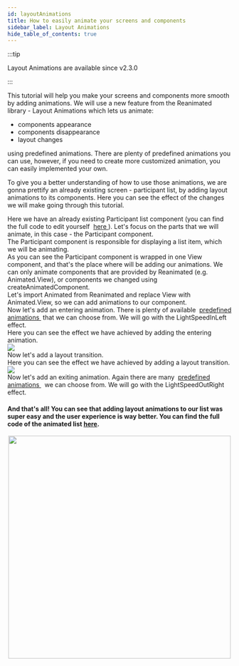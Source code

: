 ```yaml
---
id: layoutAnimations
title: How to easily animate your screens and components
sidebar_label: Layout Animations
hide_table_of_contents: true
---
```



:::tip

Layout Animations are available since v2.3.0

:::

This tutorial will help you make your screens and components more smooth by adding animations.
We will use a new feature from the Reanimated library - Layout Animations which lets us animate:

- components appearance
- components disappearance
- layout changes

using predefined animations. There are plenty of predefined animations you can use, however,
if you need to create more customized animation, you can easily implemented your own.

To give you a better understanding of how to use those animations,
we are gonna prettify an already existing screen - participant list, by adding layout animations to its components.
Here you can see the effect of the changes we will make going through this tutorial.

<BeforeAndAfter before={Before} after={After} />

<TutorialStep title="Screen Introduction">
  <div>
    Here we have an already existing Participant list component (you can find
    the full code to edit yourself&nbsp;
    <a href="https://gist.github.com/jmysliv/87b15453aab173a63a4d22fcc5b1d603">
      here
    </a>
    ). Let's focus on the parts that we will animate, in this case - the
    Participant component.
  </div>
  <FullCode />
</TutorialStep>
<TutorialStep title="Participant component">
  <div>
    The Participant component is responsible for displaying a list item, which
    we will be animating.
  </div>
  <ParticipantComponent />
</TutorialStep>
<TutorialStep title="Participant component internals">
  <div>
    As you can see the Participant component is wrapped in one View component,
    and that's the place where will be adding our animations. We can only
    animate components that are provided by Reanimated (e.g. Animated.View), or
    components we changed using createAnimatedComponent.
  </div>
  <ParticipantInternals />
</TutorialStep>
<TutorialStep title="Step 1">
  <div>
    Let's import Animated from Reanimated and replace View with Animated.View,
    so we can add animations to our component.
  </div>
  <Step1 />
</TutorialStep>
<TutorialStep title="Step 2">
  <div>
    Now let's add an entering animation. There is plenty of available&nbsp;
    <a href="https://docs.swmansion.com/react-native-reanimated/docs/2.x/api/LayoutAnimations/entryAnimations">
      predefined animations
    </a>
    &nbsp;that we can choose from. We will go with the LightSpeedInLeft effect.
  </div>
  <Step2 />
</TutorialStep>
<TutorialStep title="Current result">
  <div>
    Here you can see the effect we have achieved by adding the entering
    animation.
  </div>
  <img
    src={Entering}
    style={{ height: '500px', width: 'auto', borderRadius: '5%' }}
  />
</TutorialStep>
<TutorialStep title="Step 3">
  <div>Now let's add a layout transition.</div>
  <Step3 />
</TutorialStep>
<TutorialStep title="Current result">
  <div>
    Here you can see the effect we have achieved by adding a layout transition.
  </div>
  <img
    src={Layout}
    style={{ height: '500px', width: 'auto', borderRadius: '5%' }}
  />
</TutorialStep>
<TutorialStep title="Step 4">
  <div>
    Now let's add an exiting animation. Again there are many&nbsp;
    <a href="https://docs.swmansion.com/react-native-reanimated/docs/2.x/api/LayoutAnimations/exitAnimations">
      predefined animations
    </a>
    &nbsp; we can choose from. We will go with the LightSpeedOutRight effect.
  </div>
  <Step4 />
</TutorialStep>

#### And that's all! You can see that adding layout animations to our list was super easy and the user experience is way better. You can find the full code of the animated list [here](https://gist.github.com/jmysliv/0056d6cd3021883ea0f2c7f4af0526b2).

<center>
  <img src={After} height="500px" style={{ borderRadius: '5%' }} />
</center>
